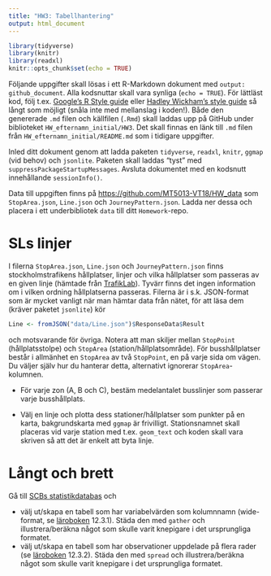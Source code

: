 ```yaml
---
title: "HW3: Tabellhantering"
output: html_document
---
```


```r
library(tidyverse)
library(knitr)
library(readxl)
knitr::opts_chunk$set(echo = TRUE)
```

Följande uppgifter skall lösas i ett R-Markdown dokument med `output: github_document`. Alla kodsnuttar skall vara synliga (`echo = TRUE`). För lättläst kod, följ t.ex. [Google's R Style guide](https://google.github.io/styleguide/Rguide.xml) eller [Hadley Wickham's style guide](http://adv-r.had.co.nz/Style.html) så långt som möjligt (snåla inte med mellanslag i koden!). Både den genererade `.md` filen och källfilen (`.Rmd`) skall laddas upp på GitHub under biblioteket `HW_efternamn_initial/HW3`. Det skall finnas en länk till `.md` filen från `HW_efternamn_initial/README.md` som i tidigare uppgifter.

Inled ditt dokument genom att ladda paketen `tidyverse`, `readxl`, `knitr`, `ggmap` (vid behov) och `jsonlite`. Paketen skall laddas "tyst" med `suppressPackageStartupMessages`. Avsluta dokumentet med en kodsnutt innehållande `sessionInfo()`.

Data till uppgiften finns på <https://github.com/MT5013-VT18/HW_data> som `StopArea.json`, `Line.json` och `JourneyPattern.json`. Ladda ner dessa och placera i ett underbibliotek `data` till ditt `Homework`-repo.


# SLs linjer

I filerna `StopArea.json`, `Line.json` och `JourneyPattern.json` finns stockholmstrafikens hållplatser, linjer och vilka hållplatser som passeras av en given linje (hämtade från [TrafikLab](https://www.trafiklab.se/api/sl-hallplatser-och-linjer-2)). Tyvärr finns det ingen information om i vilken ordning hållplatserna passeras. Filerna är i s.k. JSON-format som är mycket vanligt när man hämtar data från nätet, för att läsa dem (kräver paketet `jsonlite`) kör

```r
Line <- fromJSON("data/Line.json")$ResponseData$Result
```
och motsvarande för övriga. Notera att man skiljer mellan `StopPoint` (hållplatsstolpe) och `StopArea` (station/hållplatsområde). För busshållplatser består i allmänhet en `StopArea` av två `StopPoint`, en på varje sida om vägen. Du väljer själv hur du hanterar detta, alternativt ignorerar `StopArea`-kolumnen.

* För varje zon (A, B och C), bestäm medelantalet busslinjer som passerar varje busshållplats.

* Välj en linje och plotta dess stationer/hållplatser som punkter på en karta, bakgrundskarta med `ggmap` är frivilligt.  Stationsnamnet skall placeras vid varje station med t.ex. `geom_text` och koden skall vara skriven så att det är enkelt att byta linje.

# Långt och brett

Gå till [SCBs statistikdatabas](http://www.statistikdatabasen.scb.se/) och 
    
* välj ut/skapa en tabell som har variabelvärden som kolumnnamn (wide-format, se [läroboken](http://r4ds.had.co.nz/tidy-data.html) 12.3.1). Städa den med `gather` och illustrera/beräkna något som skulle varit knepigare i det ursprungliga formatet.
* välj ut/skapa en tabell som har observationer uppdelade på flera rader (se [läroboken](http://r4ds.had.co.nz/tidy-data.html) 12.3.2). Städa den med `spread` och illustrera/beräkna något som skulle varit knepigare i det ursprungliga formatet.






